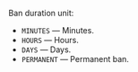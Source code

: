 Ban duration unit:

- `MINUTES` — Minutes.
- `HOURS` — Hours.
- `DAYS` — Days.
- `PERMANENT` — Permanent ban.